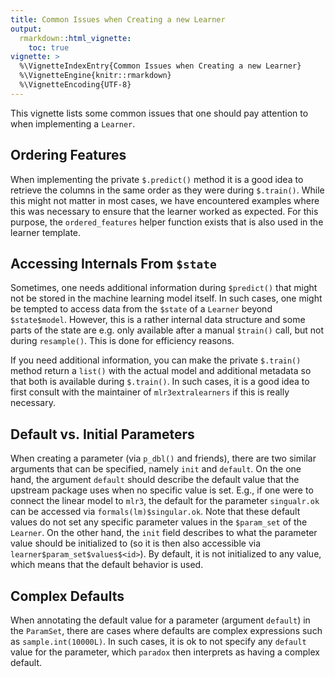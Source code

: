 ```yaml
---
title: Common Issues when Creating a new Learner
output:
  rmarkdown::html_vignette:
    toc: true
vignette: >
  %\VignetteIndexEntry{Common Issues when Creating a new Learner}
  %\VignetteEngine{knitr::rmarkdown}
  %\VignetteEncoding{UTF-8}
---
```


This vignette lists some common issues that one should pay attention to when implementing a `Learner`.

## Ordering Features

When implementing the private `$.predict()` method it is a good idea to retrieve the columns in the same order as they were during `$.train()`.
While this might not matter in most cases, we have encountered examples where this was necessary to ensure that the learner worked as expected.
For this purpose, the `ordered_features` helper function exists that is also used in the learner template.

## Accessing Internals From `$state`

Sometimes, one needs additional information during `$predict()` that might not be stored in the machine learning model itself.
In such cases, one might be tempted to access data from the `$state` of a `Learner` beyond `$state$model`.
However, this is a rather internal data structure and some parts of the state are e.g. only available after a manual `$train()` call, but not during `resample()`.
This is done for efficiency reasons.

If you need additional information, you can make the private `$.train()` method return a `list()` with the actual model and additional metadata so that both is available during `$.train()`.
In such cases, it is a good idea to first consult with the maintainer of `mlr3extralearners` if this is really necessary.

## Default vs. Initial Parameters

When creating a parameter (via `p_dbl()` and friends), there are two similar arguments that can be specified, namely `init` and `default`.
On the one hand, the argument `default` should describe the default value that the upstream package uses when no specific value is set.
E.g., if one were to connect the linear model to `mlr3`, the default for the parameter `singualr.ok` can be accessed via `formals(lm)$singular.ok`.
Note that these default values do not set any specific parameter values in the `$param_set` of the `Learner`.
On the other hand, the `init` field describes to what the parameter value should be initialized to (so it is then also accessible via `learner$param_set$values$<id>`).
By default, it is not initialized to any value, which means that the default behavior is used.

## Complex Defaults

When annotating the default value for a parameter (argument `default`) in the `ParamSet`, there are cases where defaults are complex expressions such as `sample.int(10000L)`.
In such cases, it is ok to not specify any `default` value for the parameter, which `paradox` then interprets as having a complex default.
